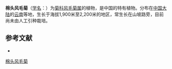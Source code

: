 {{Speciesbox
| name = 棉头风毛菊
| status = 
| status_system = 
| image =
| genus = Saussurea
| species = eriocephala
| authority = Franch.
}}

'''棉头风毛菊'''（[[学名|学名]]：{{lang|la|''Saussurea eriocephala''}}）为[[菊科|菊科]][[风毛菊属|风毛菊属]]的植物，是中国的特有植物。分布在[[中国大陆|中国大陆]]的[[云南|云南]]等地，生长于海拔1,900米至2,200米的地区，常生长在山坡路旁，目前尚未由人工引种栽培。

== 参考文献 ==
<div class="references-small">
* {{cite web| url =http://www.bioinfo.cn/db05/KmzwSpecies.php?action=view&id=5310| title =棉头风毛菊| work =《中国高等植物数据库全库》| publisher =中国科学院微生物研究所| author =昆明植物研究所| accessdate =2009-02-24| deadurl =yes| archiveurl =https://web.archive.org/web/20160305042409/http://www.bioinfo.cn/db05/KmzwSpecies.php?action=view&id=5310| archivedate =2016-03-05}}
</div>
{{Taxonbar|from=Q11116178}}

[[Category:风毛菊属|棉头风毛菊]]


{{植物小作品}}